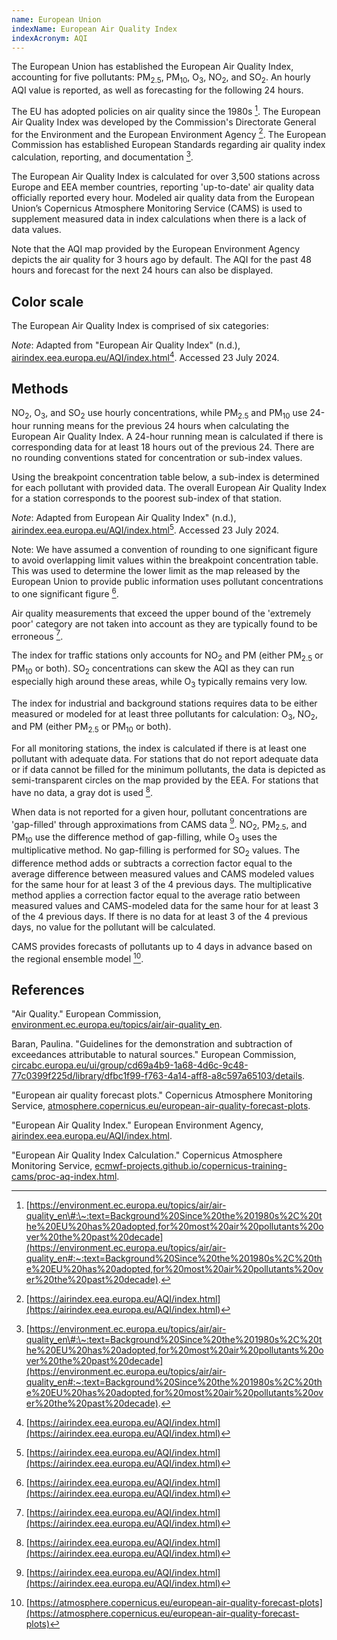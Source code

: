 ```yaml
---
name: European Union
indexName: European Air Quality Index
indexAcronym: AQI
---
```


The European Union has established the European Air Quality Index, accounting for five pollutants: PM<sub>2.5</sub>, PM<sub>10</sub>, O<sub>3</sub>, NO<sub>2</sub>, and SO<sub>2</sub>. An hourly AQI value is reported, as well as forecasting for the following 24 hours.

The EU has adopted policies on air quality since the 1980s [^1]. The European Air Quality Index was developed by the Commission's Directorate General for the Environment and the European Environment Agency [^2]. The European Commission has established European Standards regarding air quality index calculation, reporting, and documentation [^1].

The European Air Quality Index is calculated for over 3,500 stations across Europe and EEA member countries, reporting 'up-to-date' air quality data officially reported every hour. Modeled air quality data from the European Union’s Copernicus Atmosphere Monitoring Service (CAMS) is used to supplement measured data in index calculations when there is a lack of data values.

Note that the AQI map provided by the European Environment Agency depicts the air quality for 3 hours ago by default. The AQI for the past 48 hours and forecast for the next 24 hours can also be displayed.

## Color scale

The European Air Quality Index is comprised of six categories:


<ColorScale index="eu" value={false} />

_Note_: Adapted from "European Air Quality Index" (n.d.), [airindex.eea.europa.eu/AQI/index.html](https://airindex.eea.europa.eu/AQI/index.html)[^2]. Accessed 23 July 2024.

## Methods

NO<sub>2</sub>, O<sub>3</sub>, and SO<sub>2</sub> use hourly concentrations, while PM<sub>2.5</sub> and PM<sub>10</sub> use 24-hour running means for the previous 24 hours when calculating the European Air Quality Index. A 24-hour running mean is calculated if there is corresponding data for at least 18 hours out of the previous 24. There are no rounding conventions stated for concentration or sub-index values.

Using the breakpoint concentration table below, a sub-index is determined for each pollutant with provided data. The overall European Air Quality Index for a station corresponds to the poorest sub-index of that station.

_Note_: Adapted from European Air Quality Index" (n.d.), [airindex.eea.europa.eu/AQI/index.html](https://airindex.eea.europa.eu/AQI/index.html)[^2]. Accessed 23 July 2024.

Note: We have assumed a convention of rounding to one significant figure to avoid overlapping limit values within the breakpoint concentration table. This was used to determine the lower limit as the map released by the European Union to provide public information uses pollutant concentrations to one significant figure [^2].

Air quality measurements that exceed the upper bound of the 'extremely poor' category are not taken into account as they are typically found to be erroneous [^2].

The index for traffic stations only accounts for NO<sub>2</sub> and PM (either PM<sub>2.5</sub> or PM<sub>10</sub> or both). SO<sub>2</sub> concentrations can skew the AQI as they can run especially high around these areas, while O<sub>3</sub> typically remains very low.

The index for industrial and background stations requires data to be either measured or modeled for at least three pollutants for calculation: O<sub>3</sub>, NO<sub>2</sub>, and PM (either PM<sub>2.5</sub> or PM<sub>10</sub> or both).

For all monitoring stations, the index is calculated if there is at least one pollutant with adequate data. For stations that do not report adequate data or if data cannot be filled for the minimum pollutants, the data is depicted as semi-transparent circles on the map provided by the EEA. For stations that have no data, a gray dot is used [^2].

When data is not reported for a given hour, pollutant concentrations are 'gap-filled' through approximations from CAMS data [^2]. NO<sub>2</sub>, PM<sub>2.5</sub>, and PM<sub>10</sub> use the difference method of gap-filling, while O<sub>3</sub> uses the multiplicative method. No gap-filling is performed for SO<sub>2</sub> values. The difference method adds or subtracts a correction factor equal to the average difference between measured values and CAMS modeled values for the same hour for at least 3 of the 4 previous days. The multiplicative method applies a correction factor equal to the average ratio between measured values and CAMS-modeled data for the same hour for at least 3 of the 4 previous days. If there is no data for at least 3 of the 4 previous days, no value for the pollutant will be calculated.

CAMS provides forecasts of pollutants up to 4 days in advance based on the regional ensemble model [^3].

## References

"Air Quality." European Commission, [environment.ec.europa.eu/topics/air/air-quality_en](https://environment.ec.europa.eu/topics/air/air-quality_en).

Baran, Paulina. "Guidelines for the demonstration and subtraction of exceedances attributable to natural sources." European Commission, [circabc.europa.eu/ui/group/cd69a4b9-1a68-4d6c-9c48-77c0399f225d/library/dfbc1f99-f763-4a14-aff8-a8c597a65103/details](https://circabc.europa.eu/ui/group/cd69a4b9-1a68-4d6c-9c48-77c0399f225d/library/dfbc1f99-f763-4a14-aff8-a8c597a65103/details).

"European air quality forecast plots." Copernicus Atmosphere Monitoring Service,
[atmosphere.copernicus.eu/european-air-quality-forecast-plots](https://atmosphere.copernicus.eu/european-air-quality-forecast-plots).

"European Air Quality Index." European Environment Agency, [airindex.eea.europa.eu/AQI/index.html](https://airindex.eea.europa.eu/AQI/index.html).

"European Air Quality Index Calculation." Copernicus Atmosphere Monitoring Service, [ecmwf-projects.github.io/copernicus-training-cams/proc-aq-index.html](https://ecmwf-projects.github.io/copernicus-training-cams/proc-aq-index.html).

[^1]: [https://environment.ec.europa.eu/topics/air/air-quality_en\#:\~:text=Background%20Since%20the%201980s%2C%20the%20EU%20has%20adopted,for%20most%20air%20pollutants%20over%20the%20past%20decade](https://environment.ec.europa.eu/topics/air/air-quality_en#:~:text=Background%20Since%20the%201980s%2C%20the%20EU%20has%20adopted,for%20most%20air%20pollutants%20over%20the%20past%20decade).
[^2]: [https://airindex.eea.europa.eu/AQI/index.html](https://airindex.eea.europa.eu/AQI/index.html)
[^3]: [https://atmosphere.copernicus.eu/european-air-quality-forecast-plots](https://atmosphere.copernicus.eu/european-air-quality-forecast-plots)
